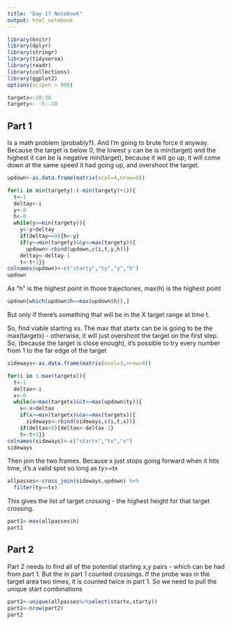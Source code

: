 ```yaml
---
title: "Day 17 Notebook"
output: html_notebook
---
```


```r
library(knitr)
library(dplyr)
library(stringr)
library(tidyverse)
library(readr)
library(collections)
library(ggplot2)
options(scipen = 999)
```

```r
targetx<-20:30
targety<- -5:-10
```

## Part 1
Is a math problem (probably?).
And I'm going to brute force it anyway.
Because the target is below 0, the lowest y can be is min(target) and the highest it can be is negative min(target), because it will go up, it will come down at the same speed it had going up, and overshoot the target.

```r
updown<-as.data.frame(matrix(ncol=4,nrow=0))

for(i in min(targety):(-min(targety)+1)){
  t<-1
  deltay<-i
  y<-0
  h<-0
  while(y>=min(targety)){
    y<-y+deltay
    if(deltay==0){h<-y}
    if(y>=min(targety)&&y<=max(targety)){
      updown<-rbind(updown,c(i,t,y,h))}
    deltay<-deltay-1
    t<-t+1}}
colnames(updown)<-c("starty","ty","y","h")
updown
```

As "h" is the highest point in those trajectories, max(h) is the highest point
```r
updown[which(updown$h==max(updown$h)),]
```
But only if there's something that will be in the X target range at time t.

So, find viable starting xs.
The max that startx can be is going to be the max(targetx) - otherwise, it will just overshoot the target on the first step.
So, (because the target is close enough), it's possible to try every number from 1 to the far edge of the target

```r
sideways<-as.data.frame(matrix(ncol=3,nrow=0))

for(i in 1:max(targetx)){
  t<-1
  deltax<-i
  x<-0
  while(x<max(targetx)&&t<=max(updown$ty)){
    x<-x+deltax
    if(x>=min(targetx)&&x<=max(targetx)){
      sideways<-rbind(sideways,c(i,t,x))}
    if(deltax>0){deltax<-deltax-1}
    t<-t+1}}
colnames(sideways)<-c("startx","tx","x")
sideways
```

Then join the two frames.  Because x just stops going forward when it hits time, it's a valid spot so long as ty>=tx

```r
allpasses<-cross_join(sideways,updown) %>% 
  filter(ty==tx)
```
This gives the list of target crossing - the highest height for that target crossing.

```r
part1<-max(allpasses$h)
part1
```

## Part 2
Part 2 needs to find all of the potential starting x,y pairs - which can be had from part 1.  But the in part 1 counted crossings.  If the probe was in the target area two times, it is counted twice in part 1.  So we need to pull the unique start combinations
```r
part2<-unique(allpasses%>%select(startx,starty))
part2<-nrow(part2)
part2
```

